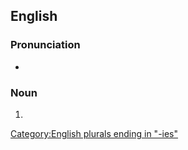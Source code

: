 ==English==

===Pronunciation===
* {{IPA|/ˈæn.dʒi.əʊ.plæs.tiz/|lang=en}}

===Noun===
{{head|en|noun form}}

# {{plural of|angioplasty|lang=en}}

[[Category:English plurals ending in "-ies"]]